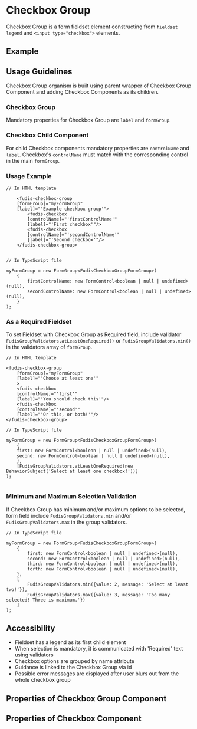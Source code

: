 
<Meta title="Components/Form/Checkbox Group" />

# Checkbox Group

Checkbox Group is a form fieldset element constructing from `fieldset` `legend` and `<input type="checkbox">` elements.

## Example

<Canvas of={CheckboxGroupStories.Example}></Canvas>

## Usage Guidelines

Checkbox Group organism is built using parent wrapper of Checkbox Group Component and adding Checkbox Components as its children.

### Checkbox Group

Mandatory properties for Checkbox Group are `label` and `formGroup`.

### Checkbox Child Component

For child Checkbox components mandatory properties are `controlName` and `label`. Checkbox's `controlName` must match with the corresponding control in the main `formGroup`.

### Usage Example

```
// In HTML template

	<fudis-checkbox-group
	[formGroup]="myFormGroup"
	[label]="'Example checkbox group'">
		<fudis-checkbox
		[controlName]="'firstControlName'"
		[label]="'First checkbox'"/>
		<fudis-checkbox
		[controlName]="'secondControlName'"
		[label]="'Second checkbox'"/>
	</fudis-checkbox-group>


// In TypeScript file

myFormGroup = new FormGroup<FudisCheckboxGroupFormGroup>(
	{
		firstControlName: new FormControl<boolean | null | undefined>(null),
		secondControlName: new FormControl<boolean | null | undefined>(null),
	}
);
```

### As a Required Fieldset

To set Fieldset with Checkbox Group as Required field, include validator `FudisGroupValidators.atLeastOneRequired()` or `FudisGroupValidators.min()` in the validators array of `formGroup`.

```
// In HTML template

<fudis-checkbox-group
	[formGroup]="myFormGroup"
	[label]="'Choose at least one'"
	>
	<fudis-checkbox
	[controlName]="'first'"
	[label]="'You should check this'"/>
	<fudis-checkbox
	[controlName]="'second'"
	[label]="'Or this, or both!'"/>
</fudis-checkbox-group>

// In TypeScript file

myFormGroup = new FormGroup<FudisCheckboxGroupFormGroup>(
	{
	first: new FormControl<boolean | null | undefined>(null),
	second: new FormControl<boolean | null | undefined>(null),
	},
	[FudisGroupValidators.atLeastOneRequired(new BehaviorSubject('Select at least one checkbox!'))]
);


```

### Minimum and Maximum Selection Validation

If Checkbox Group has minimum and/or maximum options to be selected, form field include `FudisGroupValidators.min` and/or `FudisGroupValidators.max` in the group validators.

```
// In TypeScript file

myFormGroup = new FormGroup<FudisCheckboxGroupFormGroup>(
	{
		first: new FormControl<boolean | null | undefined>(null),
		second: new FormControl<boolean | null | undefined>(null),
		third: new FormControl<boolean | null | undefined>(null),
		forth: new FormControl<boolean | null | undefined>(null),
	},
	[
		FudisGroupValidators.min({value: 2, message: 'Select at least two!'}),
		FudisGroupValidators.max({value: 3, message: 'Too many selected! Three is maximum.'})
	]
);
```

## Accessibility

- Fieldset has a legend as its first child element
- When selection is mandatory, it is communicated with 'Required' text using validators
- Checkbox options are grouped by name attribute
- Guidance is linked to the Checkbox Group via id
- Possible error messages are displayed after user blurs out from the whole checkbox group

## Properties of Checkbox Group Component

<ArgTypes of={CheckboxGroupComponent} exclude={checkboxGroupExclude} />

## Properties of Checkbox Component

<ArgTypes of={CheckboxComponent} />

